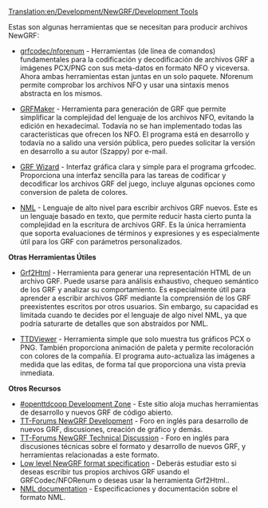 [[Translation:en/Development/NewGRF/Development Tools]]

Estas son algunas herramientas que se necesitan para producir archivos NewGRF:

* [http://www.openttd.org/download-grfcodec grfcodec/nforenum] - Herramientas (de linea de comandos) fundamentales para la codificación y decodificación de archivos GRF a imágenes PCX/PNG con sus meta-datos en formato NFO y viceversa. Ahora ambas herramientas estan juntas en un solo paquete. Nforenum permite comprobar los archivos NFO y usar una sintaxis menos abstracta en los mismos.

* [http://www.tt-forums.net/viewtopic.php?f=68&t=10167 GRFMaker] - Herramienta para generación de GRF que permite simplificar la complejidad del lenguaje de los archivos NFO, evitando la edición en hexadecimal. Todavía no se han implementado todas las características que ofrecen los NFO. El programa está en desarrollo y todavía no a salido una versión pública, pero puedes solicitar la versión en desarrollo a su autor (Szappy) por e-mail.

* [http://www.andreszsogon.com/grf-wizard/ GRF Wizard] - Interfaz gráfica clara y simple para el programa grfcodec. Proporciona una interfaz sencilla para las tareas de codificar y decodificar los archivos GRF del juego, incluye algunas opciones como conversion de paleta de colores.

* [http://dev.openttdcoop.org/projects/nml NML] - Lenguaje de alto nivel para escribir archivos GRF nuevos. Este es un lenguaje basado en texto, que permite reducir hasta cierto punta la complejidad en la escritura de archivos GRF. Es la única herramienta que soporta evaluaciones de términos y expresiones y es especialmente útil para los GRF con parámetros personalizados.

'''Otras Herramientas Útiles'''

* [http://dev.openttdcoop.org/projects/grf2html Grf2Html] - Herramienta para generar una representación HTML de un archivo GRF. Puede usarse para análisis exhaustivo, chequeo semántico de los GRF y analizar su comportamiento. Es especialmente útil para aprender a escribir archivos GRF mediante la comprensión de los GRF preexistentes escritos por otros usuarios. Sin embargo, su capacidad es limitada cuando te decides por el lenguaje de algo nivel NML, ya que podría saturarte de detalles que son abstraidos por NML.

* [http://dev.openttdcoop.org/projects/ttdviewer TTDViewer] - Herramienta simple que solo muestra tus gráficos PCX o PNG. También proporciona animación de paleta y permite recoloración con colores de la compañía. El programa auto-actualiza las imágenes a medida que las editas, de forma tal que proporciona una vista previa inmediata.

'''Otros Recursos'''

* [http://dev.openttdcoop.org #openttdcoop Development Zone] - Este sitio aloja muchas herramientas de desarrollo y nuevos GRF de código abierto.
* [http://www.tt-forums.net/viewforum.php?f=26 TT-Forums NewGRF Development] - Foro en inglés para desarrollo de nuevos GRF, discusiones, creación de gráfico y demás.
* [http://www.tt-forums.net/viewforum.php?f=68 TT-Forums NewGRF Technical Discussion] - Foro en inglés para discusiones técnicas sobre el formato y desarrollo de nuevos GRF, y herramientas relacionadas a este formato.
* [http://newgrf-specs.tt-wiki.net/wiki/Main_Page Low level NewGRF format specification] - Deberás estudiar esto si deseas escribir tus propios archivos GRF usando el GRFCodec/NFORenum o deseas usar la herramienta Grf2Html..
* [http://newgrf-specs.tt-wiki.net/wiki/NML:Main NML documentation] - Especificaciones y documentación sobre el formato NML.



